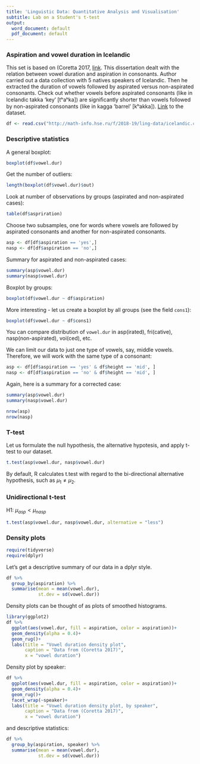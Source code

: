 ```yaml
---
title: 'Linguistic Data: Quantitative Analysis and Visualisation'
subtitle: Lab on a Student's t-test
output:
  word_document: default
  pdf_document: default
---
```

### Aspiration and vowel duration in Icelandic 

This set is based on (Coretta 2017, [link](https://goo.gl/NrfgJm). This dissertation dealt with the relation between vowel duration and aspiration in consonants. Author carried out a data collection with 5 natives speakers of Icelandic. Then he extracted the duration of vowels followed by aspirated versus non-aspirated consonants. Check out whether vowels before aspirated consonants (like in Icelandic takka ‘key’ [tʰaʰka]) are signiﬁcantly shorter than vowels followed by non-aspirated consonants (like in kagga ‘barrel’ [kʰakka]).
[Link](http://math-info.hse.ru/f/2018-19/ling-data/icelandic.csv) to the dataset.

```r
df <- read.csv("http://math-info.hse.ru/f/2018-19/ling-data/icelandic.csv")
```

### Descriptive statistics

A general boxplot:

```r
boxplot(df$vowel.dur)
```

Get the number of outliers:

```r
length(boxplot(df$vowel.dur)$out)
```

Look at number of observations by groups (aspirated and non-aspirated cases):

```r
table(df$aspriration)
```

Choose two subsamples, one for words where vowels are followed by aspirated consonants and another for non-aspirated consonants.

```r
asp <- df[df$aspiration == 'yes',]
nasp <- df[df$aspiration == 'no',]
```

Summary for aspirated and non-aspirated cases:

```r
summary(asp$vowel.dur)
summary(nasp$vowel.dur)
```

Boxplot by groups:

```r
boxplot(df$vowel.dur ~ df$aspiration)
```

More interesting - let us create a boxplot by all groups (see the field `cons1`):

```r
boxplot(df$vowel.dur ~ df$cons1)
```

You can compare distribution of `vowel.dur` in asp(irated), fri(cative), nasp(non-aspirated), voi(ced), etc.

We can limit our data to just one type of vowels, say, middle vowels. Therefore, we will work with the same type of a consonant:

```r
asp <- df[df$aspiration == 'yes' & df$height == 'mid', ]
nasp <- df[df$aspiration == 'no' & df$height == 'mid', ]
```

Again, here is a summary for a corrected case:

```r
summary(asp$vowel.dur)
summary(nasp$vowel.dur)

nrow(asp)
nrow(nasp)
```

### T-test

Let us formulate the null hypothesis, the alternative hypotesis, and apply t-test to our dataset.

```r
t.test(asp$vowel.dur, nasp$vowel.dur)
```

By default, R calculates t.test with regard to the bi-directional alternative hypothesis, such as $\mu_1 \neq \mu_2$.

### Unidirectional t-test

H1: $\mu_{asp} \lt \mu_{nasp}$

```r
t.test(asp$vowel.dur, nasp$vowel.dur, alternative = "less")
```

### Density plots
```r
require(tidyverse)
require(dplyr)
```

Let's get a descriptive summary of our data in a dplyr style.

```r
df %>% 
  group_by(aspiration) %>%
  summarise(mean = mean(vowel.dur),
            st.dev = sd(vowel.dur))
```

Density plots can be thought of as plots of smoothed histograms.

```r
library(ggplot2)
df %>% 
  ggplot(aes(vowel.dur, fill = aspiration, color = aspiration))+
  geom_density(alpha = 0.4)+
  geom_rug()+
  labs(title = "Vowel duration density plot",
       caption = "Data from (Coretta 2017)",
       x = "vowel duration")
```

Density plot by speaker:

```r
df %>% 
  ggplot(aes(vowel.dur, fill = aspiration, color = aspiration))+
  geom_density(alpha = 0.4)+
  geom_rug()+
  facet_wrap(~speaker)+
  labs(title = "Vowel duration density plot, by speaker",
       caption = "Data from (Coretta 2017)",
       x = "vowel duration")
```

and descriptive statistics:

```r
df %>% 
  group_by(aspiration, speaker) %>%
  summarise(mean = mean(vowel.dur),
            st.dev = sd(vowel.dur))
```
